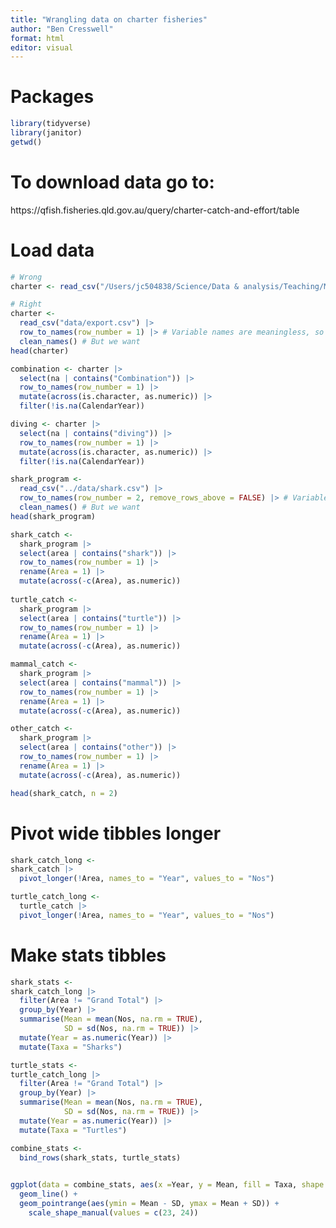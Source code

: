 ```yaml
---
title: "Wrangling data on charter fisheries"
author: "Ben Cresswell"
format: html
editor: visual
---
```


# Packages

```r
library(tidyverse)
library(janitor)
getwd()
```

# To download data go to:

https://qfish.fisheries.qld.gov.au/query/charter-catch-and-effort/table

# Load data

```r
# Wrong
charter <- read_csv("/Users/jc504838/Science/Data & analysis/Teaching/MB5370 Techniques 1/MB5370 archive/Charter_Fish/data/export.csv")

# Right
charter <- 
  read_csv("data/export.csv") |>
  row_to_names(row_number = 1) |> # Variable names are meaningless, so remove
  clean_names() # But we want 
head(charter)
```

```r
combination <- charter |>
  select(na | contains("Combination")) |>
  row_to_names(row_number = 1) |>
  mutate(across(is.character, as.numeric)) |>
  filter(!is.na(CalendarYear))

diving <- charter |>
  select(na | contains("diving")) |>
  row_to_names(row_number = 1) |>
  mutate(across(is.character, as.numeric)) |>
  filter(!is.na(CalendarYear))
```

```r
shark_program <- 
  read_csv("../data/shark.csv") |>
  row_to_names(row_number = 2, remove_rows_above = FALSE) |> # Variable names are meaningless, so remove
  clean_names() # But we want 
head(shark_program)
```

```r
shark_catch <- 
  shark_program |>
  select(area | contains("shark")) |>
  row_to_names(row_number = 1) |>
  rename(Area = 1) |>
  mutate(across(-c(Area), as.numeric)) 
  
turtle_catch <- 
  shark_program |>
  select(area | contains("turtle")) |>
  row_to_names(row_number = 1) |>
  rename(Area = 1) |>
  mutate(across(-c(Area), as.numeric)) 

mammal_catch <- 
  shark_program |>
  select(area | contains("mammal")) |>
  row_to_names(row_number = 1) |>
  rename(Area = 1) |>
  mutate(across(-c(Area), as.numeric)) 

other_catch <- 
  shark_program |>
  select(area | contains("other")) |>
  row_to_names(row_number = 1) |>
  rename(Area = 1) |>
  mutate(across(-c(Area), as.numeric)) 

head(shark_catch, n = 2)
```

# Pivot wide tibbles longer

```r
shark_catch_long <- 
shark_catch |>
  pivot_longer(!Area, names_to = "Year", values_to = "Nos")

turtle_catch_long <- 
  turtle_catch |>
  pivot_longer(!Area, names_to = "Year", values_to = "Nos")

```

# Make stats tibbles

```r
shark_stats <- 
shark_catch_long |>
  filter(Area != "Grand Total") |>
  group_by(Year) |>
  summarise(Mean = mean(Nos, na.rm = TRUE),
            SD = sd(Nos, na.rm = TRUE)) |>
  mutate(Year = as.numeric(Year)) |>
  mutate(Taxa = "Sharks")

turtle_stats <- 
turtle_catch_long |>
  filter(Area != "Grand Total") |>
  group_by(Year) |>
  summarise(Mean = mean(Nos, na.rm = TRUE),
            SD = sd(Nos, na.rm = TRUE)) |>
  mutate(Year = as.numeric(Year)) |>
  mutate(Taxa = "Turtles")

combine_stats <- 
  bind_rows(shark_stats, turtle_stats)
  
```

```r
ggplot(data = combine_stats, aes(x =Year, y = Mean, fill = Taxa, shape = Taxa), colour = "black") +
  geom_line() +
  geom_pointrange(aes(ymin = Mean - SD, ymax = Mean + SD)) +
    scale_shape_manual(values = c(23, 24))

```
